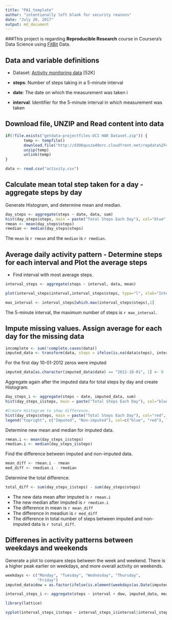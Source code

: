 ---
title: "PA1_template"
author: "intentionally left blank for security reasons"
date: "July 20, 2017"
output: md_document
---
###This project is regarding
**Reproducible Research** course in Coursera's Data Science using  [FitBit](http://en.wikipedia.org/wiki/Fitbit) Data.



## Data and variable definitions

* Dataset: [Activity monitoring data](https://d396qusza40orc.cloudfront.net/repdata%2Fdata%2Factivity.zip) [52K]


* **steps**: Number of steps taking in a 5-minute interval  
* **date**: The date on which the measurement was taken i 
* **interval**: Identifier for the 5-minute interval in which measurement was taken


## Download file, UNZIP and Read content into data


```{r}
if(!file.exists("getdata-projectfiles-UCI HAR Dataset.zip")) {
        temp <- tempfile()
        download.file("http://d396qusza40orc.cloudfront.net/repdata%2Fdata%2Factivity.zip",temp)
        unzip(temp)
        unlink(temp)
}

data <- read.csv("activity.csv")
```


## Calculate mean total step taken for a day - aggregate steps by day 
Generate Histogram, and determine mean and median.
```{r} 
day_steps <- aggregate(steps ~ date, data, sum)
hist(day_steps$steps, main = paste("Total Steps Each Day"), col="blue", xlab="Number of Steps")
rmean <- mean(day_steps$steps)
rmedian <- median(day_steps$steps)
```

The `mean` is `r rmean` and the `median` is `r rmedian`.

## Average  daily activity pattern - Determine steps for each interval and Plot the average steps
* Find interval with most average steps. 
```{r}
interval_steps <- aggregate(steps ~ interval, data, mean)

plot(interval_steps$interval,interval_steps$steps, type="l", xlab="Interval", ylab="Number of Steps",main="Average Number of Steps per Day by Interval")

max_interval <- interval_steps[which.max(interval_steps$steps),1]
```

The 5-minute interval, the maximum number of steps is `r max_interval`.

## Impute missing values. Assign average for each day for the missing data
 
```{r}
incomplete <- sum(!complete.cases(data))
imputed_data <- transform(data, steps = ifelse(is.na(data$steps), interval_steps$steps[match(data$interval, interval_steps$interval)], data$steps))
```

For the first day  10-01-2012 zeros were imputed 
```{r}
imputed_data[as.character(imputed_data$date) == "2012-10-01", 1] <- 0
```

Aggregate again after the imputed data for total steps by day and create Histogram. 
```{r}
day_steps_i <- aggregate(steps ~ date, imputed_data, sum)
hist(day_steps_i$steps, main = paste("Total Steps Each Day"), col="blue", xlab="Number of Steps")

#Create Histogram to show difference. 
hist(day_steps$steps, main = paste("Total Steps Each Day"), col="red", xlab="Number of Steps", add=T)
legend("topright", c("Imputed", "Non-imputed"), col=c("blue", "red"), lwd=10)
```

Determine new mean and median for imputed data. 
```{r}
rmean.i <- mean(day_steps_i$steps)
rmedian.i <- median(day_steps_i$steps)
```

Find the  difference between imputed and non-imputed data.
```{r}
mean_diff <- rmean.i - rmean
med_diff <- rmedian.i - rmedian
```

Determine the total difference.
```{r}
total_diff <- sum(day_steps_i$steps) - sum(day_steps$steps)
```
* The new data mean after imputed  is `r rmean.i`
* The new median after imputed is  `r rmedian.i`
* The difference in mean is  `r mean_diff`
* The difference in meadiun is `r med_diff`
* The difference in  total number of steps between imputed and non-imputed data is `r total_diff`.  


## Differenes  in activity patterns between weekdays and weekends
Generate a plot to compare  steps between the week and weekend. 
There is a higher peak earlier on weekdays, and more overall activity on weekends.  
``` {r}
weekdays <- c("Monday", "Tuesday", "Wednesday", "Thursday", 
              "Friday")
imputed_data$dow = as.factor(ifelse(is.element(weekdays(as.Date(imputed_data$date)),weekdays), "Weekday", "Weekend"))

interval_steps_i <- aggregate(steps ~ interval + dow, imputed_data, mean)

library(lattice)

xyplot(interval_steps_i$steps ~ interval_steps_i$interval|interval_steps_i$dow, main="Average Steps per Day by Interval",xlab="Interval", ylab="Steps",layout=c(1,2), type="l")

```